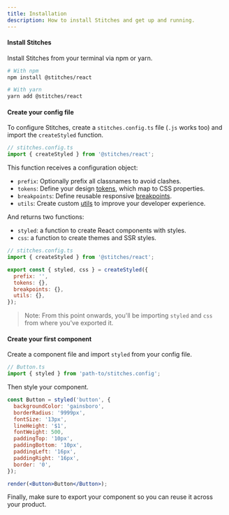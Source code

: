 ```yaml
---
title: Installation
description: How to install Stitches and get up and running.
---
```


#### Install Stitches

Install Stitches from your terminal via npm or yarn.

```bash
# With npm
npm install @stitches/react

# With yarn
yarn add @stitches/react
```

#### Create your config file

To configure Stitches, create a `stitches.config.ts` file (`.js` works too) and import the `createStyled` function.

```jsx
// stitches.config.ts
import { createStyled } from '@stitches/react';
```

This function receives a configuration object:

- `prefix`: Optionally prefix all classnames to avoid clashes.
- `tokens`: Define your design [tokens](/docs/tokens), which map to CSS properties.
- `breakpoints`: Define reusable responsive [breakpoints](/docs/breakpoints).
- `utils`: Create custom [utils](/docs/utils) to improve your developer experience.

And returns two functions:

- `styled`: a function to create React components with styles.
- `css`: a function to create themes and SSR styles.

```js
// stitches.config.ts
import { createStyled } from '@stitches/react';

export const { styled, css } = createStyled({
  prefix: '',
  tokens: {},
  breakpoints: {},
  utils: {},
});
```

> Note: From this point onwards, you'll be importing `styled` and `css` from where you've exported it.

#### Create your first component

Create a component file and import `styled` from your config file.

```js
// Button.ts
import { styled } from 'path-to/stitches.config';
```

Then style your component.

```jsx live manual
const Button = styled('button', {
  backgroundColor: 'gainsboro',
  borderRadius: '9999px',
  fontSize: '13px',
  lineHeight: '$1',
  fontWeight: 500,
  paddingTop: '10px',
  paddingBottom: '10px',
  paddingLeft: '16px',
  paddingRight: '16px',
  border: '0',
});

render(<Button>Button</Button>);
```

Finally, make sure to export your component so you can reuse it across your product.
